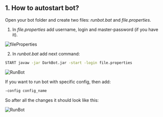 ## 1. How to autostart bot?

Open your bot folder and create two files: *runbot.bat* and *file.properties*.

1. In *file.properties* add username, login and master-password (if you have it).

![fileProperties](public/fileProperties.png)

2. In *runbot.bat* add next command:

```bash
START javaw -jar DarkBot.jar -start -login file.properties
```

![RunBot](public/RunBot1.png)

If you want to run bot with specific config, then add:

```bash
-config config_name
```

So after all the changes it should look like this:

![RunBot](public/RunBot2.png)